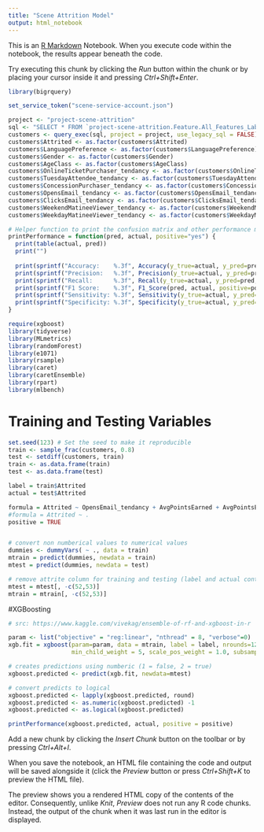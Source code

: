 ```yaml
---
title: "Scene Attrition Model"
output: html_notebook
---
```


This is an [R Markdown](http://rmarkdown.rstudio.com) Notebook. When you execute code within the notebook, the results appear beneath the code. 

Try executing this chunk by clicking the *Run* button within the chunk or by placing your cursor inside it and pressing *Ctrl+Shift+Enter*. 

```r
library(bigrquery)

set_service_token("scene-service-account.json")

project <- "project-scene-attrition"
sql <- "SELECT * FROM `project-scene-attrition.Feature.All_Features_Labeled`"
customers <- query_exec(sql, project = project, use_legacy_sql = FALSE)
customers$Attrited <- as.factor(customers$Attrited)
customers$LanguagePreference <- as.factor(customers$LanguagePreference)
customers$Gender <- as.factor(customers$Gender)
customers$AgeClass <- as.factor(customers$AgeClass)
customers$OnlineTicketPurchaser_tendancy <- as.factor(customers$OnlineTicketPurchaser_tendancy)
customers$TuesdayAttendee_tendancy <- as.factor(customers$TuesdayAttendee_tendancy)
customers$ConcessionPurchaser_tendancy <- as.factor(customers$ConcessionPurchaser_tendancy)
customers$OpensEmail_tendancy <- as.factor(customers$OpensEmail_tendancy)
customers$ClicksEmail_tendancy <- as.factor(customers$ClicksEmail_tendancy)
customers$WeekendMatineeViewer_tendancy <- as.factor(customers$WeekendMatineeViewer_tendancy)
customers$WeekdayMatineeViewer_tendancy <- as.factor(customers$WeekdayMatineeViewer_tendancy)

```
```r
# Helper function to print the confusion matrix and other performance metrics of the models.
printPerformance = function(pred, actual, positive="yes") {
  print(table(actual, pred))
  print("")
  
  print(sprintf("Accuracy:    %.3f", Accuracy(y_true=actual, y_pred=pred)))
  print(sprintf("Precision:   %.3f", Precision(y_true=actual, y_pred=pred, positive=positive)))
  print(sprintf("Recall:      %.3f", Recall(y_true=actual, y_pred=pred, positive=positive)))
  print(sprintf("F1 Score:    %.3f", F1_Score(pred, actual, positive=positive)))
  print(sprintf("Sensitivity: %.3f", Sensitivity(y_true=actual, y_pred=pred, positive=positive)))
  print(sprintf("Specificity: %.3f", Specificity(y_true=actual, y_pred=pred, positive=positive)))
}
```

```r
require(xgboost)
library(tidyverse)
library(MLmetrics)
library(randomForest)
library(e1071)
library(rsample)
library(caret)
library(caretEnsemble)
library(rpart)
library(mlbench)
```

# Training and Testing Variables
```r
set.seed(123) # Set the seed to make it reproducible
train <- sample_frac(customers, 0.8)
test <- setdiff(customers, train)
train <- as.data.frame(train)
test <- as.data.frame(test)

label = train$Attrited
actual = test$Attrited

formula = Attrited ~ OpensEmail_tendancy + AvgPointsEarned + AvgPointsEarnedPerMonth + AvgTxPurchaseAmountPerMonth  + OnlineTicketPurchaser_tendancy
#formula = Attrited ~ .
positive = TRUE


# convert non numberical values to numerical values
dummies <- dummyVars( ~ ., data = train)
mtrain = predict(dummies, newdata = train)
mtest = predict(dummies, newdata = test)

# remove attrite column for training and testing (label and actual contain them)
mtest = mtest[, -c(52,53)]
mtrain = mtrain[, -c(52,53)]
```



#XGBoosting
```r
# src: https://www.kaggle.com/vivekag/ensemble-of-rf-and-xgboost-in-r

param <- list("objective" = "reg:linear", "nthread" = 8, "verbose"=0)
xgb.fit = xgboost(param=param, data = mtrain, label = label, nrounds=1200, eta = .01, max_depth = 7, 
                  min_child_weight = 5, scale_pos_weight = 1.0, subsample=0.8) 

# creates predictions using numberic (1 = false, 2 = true)
xgboost.predicted <- predict(xgb.fit, newdata=mtest)

# convert predicts to logical
xgboost.predicted <- lapply(xgboost.predicted, round)
xgboost.predicted <- as.numeric(xgboost.predicted) -1
xgboost.predicted <- as.logical(xgboost.predicted)

printPerformance(xgboost.predicted, actual, positive = positive)
```




Add a new chunk by clicking the *Insert Chunk* button on the toolbar or by pressing *Ctrl+Alt+I*.

When you save the notebook, an HTML file containing the code and output will be saved alongside it (click the *Preview* button or press *Ctrl+Shift+K* to preview the HTML file).

The preview shows you a rendered HTML copy of the contents of the editor. Consequently, unlike *Knit*, *Preview* does not run any R code chunks. Instead, the output of the chunk when it was last run in the editor is displayed.
